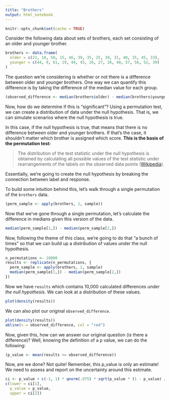 ```yaml
---
title: "Brothers"
output: html_notebook
---
```


```r
knitr::opts_chunk$set(cache = TRUE)
```

Consider the following data about sets of brothers, each set consisting of an
older and younger brother.

```r
brothers <- data.frame(
  older = c(21, 10, 50, 15, 46, 39, 35, 25, 39, 31, 40, 35, 45, 33),
  younger = c(44, 9, 61, 19, 44, 43, 26, 27, 26, 40, 57, 56, 52, 39)
)
```

The question we're considering is whether or not there is a difference between
older and younger brothers. One way we can quantify this difference is by taking
the difference of the median value for each group.

```r
(observed_difference <- median(brothers$older) - median(brothers$younger))
```

Now, how do we determine if this is "significant"? Using a permutation test, we
can create a distribution of data under the null hypothesis. That is, we can
simulate scenarios where the null hypothesis is true.

In this case, if the null hypothesis is true, that means that there is no
difference between older and younger brothers. If that's the case, it shouldn't
matter which brother is assigned which score. **This is the basis of the
permutation test:**

> The distribution of the test statistic under the null hypothesis is obtained 
by calculating all possible values of the test statistic under rearrangements of 
the labels on the observed data points ([Wikipedia](https://en.wikipedia.org/wiki/Resampling_(statistics)#Permutation_tests)).


Essentially, we're going to create the null hypothesis by breaking the
connection between label and response.

To build some intuition behind this, let's walk through a single permutation of 
the `brothers` data.

```r
(perm_sample <- apply(brothers, 1, sample))
```

Now that we've gone through a single permutation, let's calculate the difference
in medians given this version of the data.

```r
median(perm_sample[1,]) - median(perm_sample[2,])
```

Now, following the theme of this class, we're going to do that "a bunch of
times" so that we can build up a distribution of values under the null
hypothesis.

```r
n_permutations <- 10000
results <- replicate(n_permutations, {
  perm_sample <- apply(brothers, 1, sample)
  median(perm_sample[1,]) - median(perm_sample[2,])
})
```

Now we have `results` which contains 10,000 calculated differences *under the
null hypothesis*. We can look at a distribution of these values.

```r
plot(density(results))
```

We can also plot our original `observed_difference`.

```r
plot(density(results))
abline(v = observed_difference, col = "red")
```

Now, given this, how can we answer our original question (is there a
difference)?
Well, knowing the definition of a p value, we can do the following:

```r
(p_value <- mean(results <= observed_difference))
```

Now, are we done? Not quite! Remember, this p_value is only an estimate! We need
to assess and report on the uncertainty around this estimate.

```r
ci <- p_value + c(-1, 1) * qnorm(.975) * sqrt(p_value * (1 - p_value) / n_permutations)
c(lower = ci[1],
  p_value = p_value,
  upper = ci[2])
```

